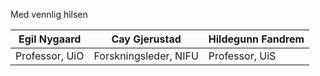 
Med vennlig hilsen

| Egil Nygaard       | Cay Gjerustad         | Hildegunn Fandrem |
|--------------------|-----------------------|-------------------|
| Professor, UiO     | Forskningsleder, NIFU | Professor, UiS    |
